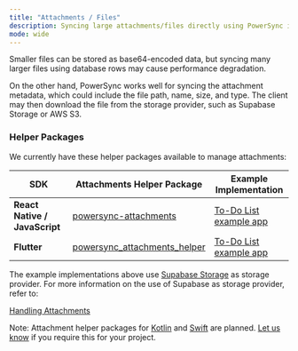 ```yaml
---
title: "Attachments / Files"
description: Syncing large attachments/files directly using PowerSync is not recommended.
mode: wide
---
```


Smaller files can be stored as base64-encoded data, but syncing many larger files using database rows may cause performance degradation.

On the other hand, PowerSync works well for syncing the attachment metadata, which could include the file path, name, size, and type. The client may then download the file from the storage provider, such as Supabase Storage or AWS S3.

### Helper Packages

We currently have these helper packages available to manage attachments:

| SDK                           | Attachments Helper Package                                                                  | Example Implementation                                                                                                |
| ----------------------------- | ------------------------------------------------------------------------------------------- | --------------------------------------------------------------------------------------------------------------------- |
| **React Native / JavaScript** | [powersync-attachments](https://www.npmjs.com/package/@powersync/attachments)               | [To-Do List example app](https://github.com/powersync-ja/powersync-js/tree/main/demos/react-native-supabase-todolist) |
| **Flutter**                   | [powersync\_attachments\_helper](https://pub.dev/packages/powersync_attachments_helper) | [To-Do List example app](https://github.com/powersync-ja/powersync.dart/tree/master/demos/supabase-todolist)          |

The example implementations above use [Supabase Storage](https://supabase.com/docs/guides/storage) as storage provider. For more information on the use of Supabase as storage provider, refer to:

[Handling Attachments](/integration-guides/supabase-+-powersync/handling-attachments)

Note: Attachment helper packages for [Kotlin](/client-sdk-references/kotlin-multiplatform) and [Swift](/client-sdk-references/swift) are planned. [Let us know](/resources/contact-us) if you require this for your project.
